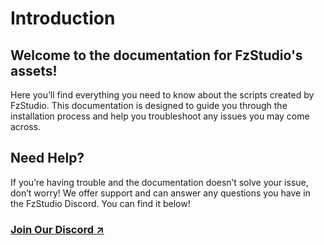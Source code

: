 # Introduction
 
## Welcome to the documentation for FzStudio's assets!

Here you’ll find everything you need to know about the scripts created by FzStudio. This documentation is designed to guide you through the installation process and help you troubleshoot any issues you may come across.

## Need Help?

If you’re having trouble and the documentation doesn’t solve your issue, don’t worry! We offer support and can answer any questions you have in the FzStudio Discord. You can find it below!
### [Join Our Discord ↗](https://discord.gg/yk5ean6rte)
